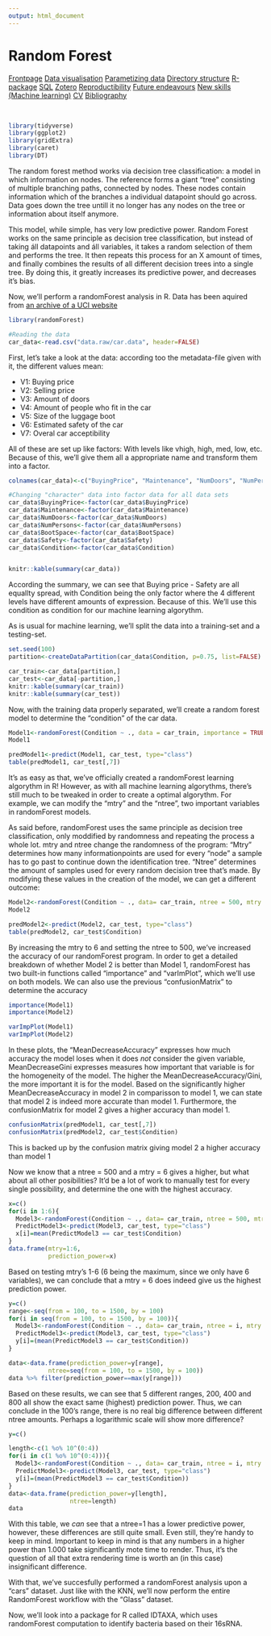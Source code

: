 ```yaml
---
output: html_document
---
```


# Random Forest

<body id="start">
<div class="topnav">
  <a href='index.html#Frontpage'>Frontpage</a>
  <a href='data-visualisation.html#data-visualisation'>Data visualisation</a>
  <a href='parametized-data-germany.html#parametized-data'>Parametizing data</a>
  <a href='directory-structure.html#directory-structure'>Directory structure</a>
  <a href='creating-a-r-package.html#creating-a-r-package'>R-package</a>
  <a href='sql.html#SQL'>SQL</a>
  <a href='bibliography-using-zotero.html#Bibliography using Zotero'>Zotero</a>
  <a href='open-reproductibility-analysis.html#open-reproductibility-analysis'>Reproductibility</a>
  <a href='future-endeavours.html#future-endeavours'>Future endeavours</a>
  <a href='new-skills.html#new-skills'> New skills (Machine learning)</a>
  <a href='cv.html#cv'>CV</a>
  <a href='bibliography.html#bibliography'>Bibliography</a>
</div>

&nbsp;



```r
library(tidyverse)
library(ggplot2)
library(gridExtra)
library(caret)
library(DT)
```


The random forest method works via decision tree classification: a model in which information on nodes. The reference forms a giant "tree" consisting of multiple branching paths, connected by nodes. These nodes contain information which of the branches a individual datapoint should go across. Data goes down the tree untill it no longer has any nodes on the tree or information about itself anymore.

This model, while simple, has very low predictive power. Random Forest works on the same principle as decision tree classification, but instead of taking áll datapoints and áll variables, it takes a random selection of them and performs the tree. It then repeats this process for an X amount of times, and finally combines the results of all different decision trees into a single tree. By doing this, it greatly increases its predictive power, and decreases it's bias.

Now, we'll perform a randomForest analysis in R. Data has been aquired from [an archive of a UCI website](https://archive.ics.uci.edu/ml/machine-learning-databases/car/)

```r
library(randomForest)

#Reading the data
car_data<-read.csv("data.raw/car.data", header=FALSE)
```

First, let's take a look at the data: according too the metadata-file given with it, the different values mean:

- V1: Buying price
- V2: Selling price
- V3: Amount of doors
- V4: Amount of people who fit in the car
- V5: Size of the luggage boot
- V6: Estimated safety of the car
- V7: Overal car acceptibility

All of these are set up like factors: With levels like vhigh, high, med, low, etc. Because of this, we'll give them all a appropriate name and transform them into a factor. 

```r
colnames(car_data)<-c("BuyingPrice", "Maintenance", "NumDoors", "NumPersons", "BootSpace", "Safety", "Condition")

#Changing "character" data into factor data for all data sets
car_data$BuyingPrice<-factor(car_data$BuyingPrice)
car_data$Maintenance<-factor(car_data$Maintenance)
car_data$NumDoors<-factor(car_data$NumDoors)
car_data$NumPersons<-factor(car_data$NumPersons)
car_data$BootSpace<-factor(car_data$BootSpace)
car_data$Safety<-factor(car_data$Safety)
car_data$Condition<-factor(car_data$Condition)


knitr::kable(summary(car_data))
```

According the summary, we can see that Buying price - Safety are all equallty spread, with Condition being the only factor where the 4 different levels have different amounts of expression. Because of this. We'll use this condition as condition for our machine learning algorythm.

As is usual for machine learning, we'll split the data into a training-set and a testing-set.

```r
set.seed(100)
partition<-createDataPartition(car_data$Condition, p=0.75, list=FALSE)

car_train<-car_data[partition,]
car_test<-car_data[-partition,]
knitr::kable(summary(car_train))
knitr::kable(summary(car_test))
```

Now, with the training data properly separated, we'll create a random forest model to determine the "condition" of the car data.

```r
Model1<-randomForest(Condition ~ ., data = car_train, importance = TRUE)
Model1

predModel1<-predict(Model1, car_test, type="class")
table(predModel1, car_test[,7])

```

It's as easy as that, we've officially created a randomForest learning algorythm in R! However, as with all machine learning algorythms, there's still much to be tweaked in order to create a optimal algorythm. For example, we can modify the "mtry" and the "ntree", two important variables in randomForest models.

As said before, randomForest uses the same principle as decision tree classification, only moddified by randomness and repeating the process a whole lot. mtry and ntree change the randomness of the program: "Mtry" determines how many informationpoints are used for every "node" a sample has to go past to continue down the identification tree. "Ntree" determines the amount of samples used for every random decision tree that's made. By modifying these values in the creation of the model, we can get a different outcome:

```r
Model2<-randomForest(Condition ~ ., data= car_train, ntree = 500, mtry = 6, importance = TRUE)
Model2

predModel2<-predict(Model2, car_test, type="class")
table(predModel2, car_test$Condition)

```
By increasing the mtry to 6 and setting the ntree to 500, we've increased the accuracy of our randomForest program. In order to get a detailed breakdown of whether Model 2 is better than Model 1, randomForest has two built-in functions called "importance" and "varImPlot", which we'll use on both models. We can also use the previous "confusionMatrix" to determine the accuracy

```r
importance(Model1)
importance(Model2)
```


```r
varImpPlot(Model1)
varImpPlot(Model2)
```
In these plots, the "MeanDecreaseAccuracy" expresses how much accuracy the model loses when it does _not_ consider the given variable, MeanDecreaseGini expresses measures how important that variable is for the homogeneity of the model. The higher the MeanDecreaseAccuracy/Gini, the more important it is for the model. Based on the significantly higher MeanDecreaseAccuracy in model 2 in comparisson to model 1, we can state that model 2 is indeed more accurate than model 1. Furthermore, the confusionMatrix for model 2 gives a higher accuracy than model 1.

```r
confusionMatrix(predModel1, car_test[,7])
confusionMatrix(predModel2, car_test$Condition)
```

This is backed up by the confusion matrix giving model 2 a higher accuracy than model 1

Now we know that a ntree = 500 and a mtry = 6 gives a higher, but what about all other posibilities? It'd be a lot of work to manually test for every single possibility, and determine the one with the highest accuracy. 

```r
x=c()
for(i in 1:6){
  Model3<-randomForest(Condition ~ ., data= car_train, ntree = 500, mtry = i, importance = TRUE)
  PredictModel3<-predict(Model3, car_test, type="class")
  x[i]=mean(PredictModel3 == car_test$Condition)
}
data.frame(mtry=1:6,
           prediction_power=x)
```

Based on testing mtry's 1-6 (6 being the maximum, since we only have 6 variables), we can conclude that a mtry = 6 does indeed give us the highest prediction power.

```r
y=c()
range<-seq(from = 100, to = 1500, by = 100)
for(i in seq(from = 100, to = 1500, by = 100)){
  Model3<-randomForest(Condition ~ ., data= car_train, ntree = i, mtry = 6, importance = TRUE)
  PredictModel3<-predict(Model3, car_test, type="class")
  y[i]=(mean(PredictModel3 == car_test$Condition))
}

data<-data.frame(prediction_power=y[range],
           ntree=seq(from = 100, to = 1500, by = 100))
data %>% filter(prediction_power==max(y[range]))
```

Based on these results, we can see that 5 different ranges, 200, 400 and 800 all show the exact same (highest) prediction power. Thus, we can conclude in the 100's range, there is no real big difference between different ntree amounts. Perhaps a logarithmic scale will show more difference?

```r
y=c()

length<-c(1 %o% 10^(0:4))
for(i in c(1 %o% 10^(0:4))){
  Model3<-randomForest(Condition ~ ., data= car_train, ntree = i, mtry = 6, importance = TRUE)
  PredictModel3<-predict(Model3, car_test, type="class")
  y[i]=(mean(PredictModel3 == car_test$Condition))
}
data<-data.frame(prediction_power=y[length],
                 ntree=length)
data
```

With this table, we _can_ see that a ntree=1 has a lower predictive power, however, these differences are still quite small. Even still, they're handy to keep in mind. Important to keep in mind is that any numbers in a higher power than 1.000 take significantly mote time to render. Thus, it's the question of all that extra rendering time is worth an (in this case) insignificant difference.

With that, we've succesfully performed a randomForest analysis upon a "cars" dataset. Just like with the KNN, we'll now perform the entire RandomForest workflow with the "Glass" dataset.



Now, we'll look into a package for R called IDTAXA, which uses randomForest computation to identify bacteria based on their 16sRNA.

